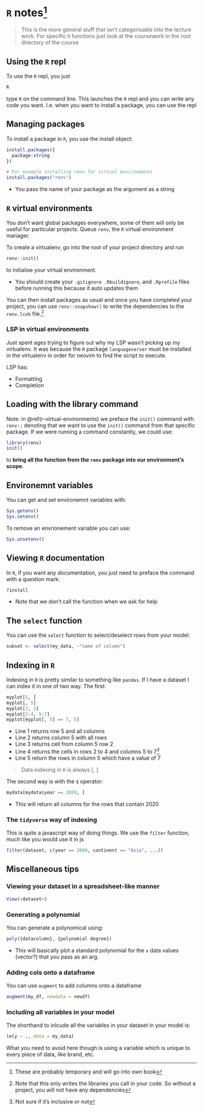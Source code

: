 # `R` notes^[These are probably temporary and will go into own book]

> This is the more general stuff that isn't categorisable into the lecture
> work. For specific `R` functions just look at the coursework in the root
> directory of the course

## Using the `R` repl

To use the `R` repl, you just

```bash
R
```

type `R` on the command line. This launches the `R` repl and you can write any
code you want. I.e. when you want to install a package, you can use the repl

## Managing packages

To install a package in `R`, you use the install object:

```r
install.packages({
  package:string
})

# For example installing renv for virtual environments
install.packages("renv")
```

- You pass the name of your package as the argument as a string

## `R` virtual environments

You don't want global packages everywhere, some of them will only be useful for
particular projects. Queue `renv`, the `R` virtual environment manager.

To create a virtualenv, go into the root of your project directory and run

```r
renv::init()
```

to initialise your virtual environment.

- You should create your `.gitignore .Rbuildignore`, and `.Rprofile` files
  before running this because it auto updates them

You can then install packages as usual and once you have completed your
project, you can use `renv::snapshow()` to write the dependencies to the
`renv.lcok` file.^[Note that this only writes the libraries you call in your
code. So without a project, you will not have any dependencies]

### LSP in virtual environments

Just spent ages trying to figure out why my LSP wasn't picking up my
virtualenv. It was because the `R` package `languageserver` must be installed
in the virtualenv in order for neovim to find the script to execute.

LSP has:

- Formatting
- Completion

## Loading with the library command

Note: in \@ref(r-virtual-environments) we preface the `init()` command with `renv::` denoting that we want
to use the `init()` command from that specific package. If we were running a
command constantly, we could use:

```r
library(renv)
init()
```

to **bring all the function from the `renv` package into our environment's
scope**.

## Environemnt variables

You can get and set environemnt variables with:

```r
Sys.getenv()
Sys.setenv()
```

To remove an envrionement variable you can use:

```r
Sys.unsetenv()
```

## Viewing `R` documentation

In `R`, if you want any documentation, you just need to preface the command
with a question mark:

```r
?install
```

- Note that we don't call the function when we ask for help

## The `select` function

You can use the `select` function to select/deselect rows from your model:

```r
subset <- select(my_data, -"name of column")
```

## Indexing in `R`

Indexing in `R` is pretty similar to something like `pandas`. If I have a
dataset I can index it in one of two way. The first:

```r
myplot[5, ]
myplot[, 5]
myplot[2, 5]
myplot[2:4, 5:7]
myplot[myplot[, 5] == 7, 5]
```

- Line 1 returns row 5 and all columns
- Line 2 returns column 5 with all rows
- Line 3 returns cell from column 5 row 2
- Line 4 returns the cells in rows 2 to 4 and columns 5 to 7^[Not sure if it's
  inclusive or not]
- Line 5 return the rows in column 5 which have a value of 7

> Data indexing in `R` is always [<rows>, <cols>]

The second way is with the `$` operator:

```r
mydata[mydata$year == 2020, ]
```

- This will return all columns for the rows that contain 2020

### The `tidyverse` way of indexing

This is quite a javascript way of doing things. We use the `filter` function,
much like you would use it in js

```r
filter(dataset, c(year == 2000, continent == "Asia", ...))
```

## Miscellaneous tips

### Viewing your dataset in a spreadsheet-like manner

```r
View(<dataset>)
```

### Generating a polynomial

You can generate a polynomical using:

```r
poly({datacolumn}, {polynomial degree})
```

- This will basically plot a standard polynomial for the `x` data values
  (vector?) that you pass as an arg.

### Adding cols onto a dataframe

You can use `augment` to add columns onto a dataframe

```r
augment(my_df, newdata = newdf)
```

### Including all variables in your model

The shorthand to inlcude all the variables in your dataset in your model is:

```r
lm(y ~ ., data = my_data)
```

What you need to avoid here though is using a variable which is unique to every
piece of data, like brand, etc.
